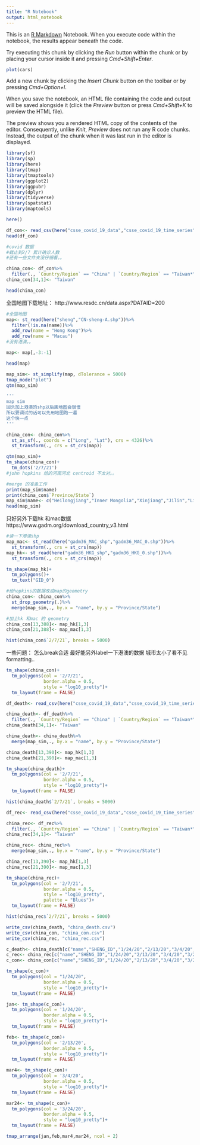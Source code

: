 ```yaml
---
title: "R Notebook"
output: html_notebook
---
```


This is an [R Markdown](http://rmarkdown.rstudio.com) Notebook. When you execute code within the notebook, the results appear beneath the code. 

Try executing this chunk by clicking the *Run* button within the chunk or by placing your cursor inside it and pressing *Cmd+Shift+Enter*. 

```r
plot(cars)
```

Add a new chunk by clicking the *Insert Chunk* button on the toolbar or by pressing *Cmd+Option+I*.

When you save the notebook, an HTML file containing the code and output will be saved alongside it (click the *Preview* button or press *Cmd+Shift+K* to preview the HTML file). 

The preview shows you a rendered HTML copy of the contents of the editor. Consequently, unlike *Knit*, *Preview* does not run any R code chunks. Instead, the output of the chunk when it was last run in the editor is displayed.

```r
library(sf)
library(sp)
library(here)
library(tmap)
library(tmaptools)
library(ggplot2)
library(ggpubr)
library(dplyr)
library(tidyverse)
library(spatstat)
library(maptools)

here()
```

```r
df_con<- read_csv(here("csse_covid_19_data","csse_covid_19_time_series","time_series_covid19_confirmed_global.csv"))
head(df_con)

#covid 数据
#截止到2/7 累计确诊人数
#还有一些文件夹没仔细看。。

china_con<- df_con%>%
  filter(., `Country/Region` == "China" | `Country/Region` == "Taiwan*")
china_con[34,1]<- "Taiwan"

head(china_con)
```


全国地图下载地址：
http://www.resdc.cn/data.aspx?DATAID=200

```r
#全国地图
map<- st_read(here("sheng","CN-sheng-A.shp"))%>%
  filter(!is.na(name))%>%
  add_row(name = "Hong Kong")%>%
  add_row(name = "Macau")
#没有港澳。。

map<- map[,-3:-1]

head(map)

map_sim<- st_simplify(map, dTolerance = 5000)
tmap_mode("plot")
qtm(map_sim)

'''
map sim
回头加上港澳的shp以后画地图会很慢
所以要调试的话可以先用地图跑一遍
这个快一点
'''
```

```r
china_con<- china_con%>%
  st_as_sf(., coords = c("Long", "Lat"), crs = 4326)%>%
  st_transform(., crs = st_crs(map))

qtm(map_sim)+
tm_shape(china_con)+
  tm_dots('2/7/21')
#john hopkins 给的河南河北 centroid 不太对。。
```

```r
#merge 的准备工作
print(map_sim$name)
print(china_con$`Province/State`)
map_sim$name<- c("Heilongjiang","Inner Mongolia","Xinjiang","Jilin","Liaoning","Hebei","Gansu","Beijing","Shanxi","Tianjin","Shaanxi","Qinghai","Ningxia","Shandong","Tibet","Henan","Jiangsu","Anhui","Sichuan","Hubei","Shanghai","Chongqing","Zhejiang","Jiangxi","Hunan","Yunan","Guizhou","Fujian","Guangxi","Taiwan","Guangdong","Hainan","Hong Kong","Macau")
head(map_sim)

```
只好另外下载hk 和mac数据
https://www.gadm.org/download_country_v3.html

```r
#读一下港澳shp
map_mac<- st_read(here("gadm36_MAC_shp","gadm36_MAC_0.shp"))%>%
  st_transform(., crs = st_crs(map))
map_hk<- st_read(here("gadm36_HKG_shp","gadm36_HKG_0.shp"))%>%
  st_transform(., crs = st_crs(map))

tm_shape(map_hk)+
  tm_polygons()+
  tm_text("GID_0")
```

```r
#给hopkins的数据改成map的geometry
china_con<- china_con%>%
  st_drop_geometry(.)%>%
  merge(map_sim,., by.x = "name", by.y = "Province/State")

#加上hk 和mac 的 geometry
china_con[13,388]<- map_hk[1,3]
china_con[21,388]<- map_mac[1,3]

hist(china_con$`2/7/21`, breaks = 5000)
```

一些问题：
怎么break合适
最好能另外label一下港澳的数据 城市太小了看不见
formatting..

```r
tm_shape(china_con)+
  tm_polygons(col = '2/7/21',
              border.alpha = 0.5,
              style = "log10_pretty")+
  tm_layout(frame = FALSE)
```

```r
df_death<- read_csv(here("csse_covid_19_data","csse_covid_19_time_series","time_series_covid19_deaths_global.csv"))

china_death<- df_death%>%
  filter(., `Country/Region` == "China" | `Country/Region` == "Taiwan*")
china_death[34,1]<- "Taiwan"

china_death<- china_death%>%
  merge(map_sim,., by.x = "name", by.y = "Province/State")

china_death[13,390]<- map_hk[1,3]
china_death[21,390]<- map_mac[1,3]

tm_shape(china_death)+
  tm_polygons(col = '2/7/21',
              border.alpha = 0.5,
              style = "log10_pretty")+
  tm_layout(frame = FALSE)

hist(china_death$`2/7/21`, breaks = 5000)
```

```r
df_rec<- read_csv(here("csse_covid_19_data","csse_covid_19_time_series","time_series_covid19_recovered_global.csv"))

china_rec<- df_rec%>%
  filter(., `Country/Region` == "China" | `Country/Region` == "Taiwan*")
china_rec[34,1]<- "Taiwan"

china_rec<- china_rec%>%
  merge(map_sim,., by.x = "name", by.y = "Province/State")

china_rec[13,390]<- map_hk[1,3]
china_rec[21,390]<- map_mac[1,3]

tm_shape(china_rec)+
  tm_polygons(col = '2/7/21',
              border.alpha = 0.5,
              style = "log10_pretty",
              palette = "Blues")+
  tm_layout(frame = FALSE)

hist(china_rec$`2/7/21`, breaks = 5000)
```

```r

write_csv(china_death, "china_death.csv")
write_csv(china_con, "china_con.csv")
write_csv(china_rec, "china_rec.csv")

```

```r

c_death<- china_death[c("name","SHENG_ID","1/24/20","2/13/20","3/4/20","3/24/20","geometry")]
c_rec<- china_rec[c("name","SHENG_ID","1/24/20","2/13/20","3/4/20","3/24/20","geometry")]
c_con<- china_con[c("name","SHENG_ID","1/24/20","2/13/20","3/4/20","3/24/20","geometry")]

```

```r
tm_shape(c_con)+
  tm_polygons(col = "1/24/20",
              border.alpha = 0.5,
              style = "log10_pretty")+
  tm_layout(frame = FALSE)
```

```r

jan<- tm_shape(c_con)+
  tm_polygons(col = '1/24/20',
              border.alpha = 0.5,
              style = "log10_pretty")+
  tm_layout(frame = FALSE)

feb<- tm_shape(c_con)+
  tm_polygons(col = '2/13/20',
              border.alpha = 0.5,
              style = "log10_pretty")+
  tm_layout(frame = FALSE)

mar4<- tm_shape(c_con)+
  tm_polygons(col = '3/4/20',
              border.alpha = 0.5,
              style = "log10_pretty")+
  tm_layout(frame = FALSE)

mar24<- tm_shape(c_con)+
  tm_polygons(col = '3/24/20',
              border.alpha = 0.5,
              style = "log10_pretty")+
  tm_layout(frame = FALSE)

tmap_arrange(jan,feb,mar4,mar24, ncol = 2)

```










